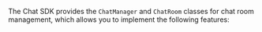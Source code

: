 <PlatformWrapper platform="android">

The Chat SDK provides the `ChatManager` and `ChatRoom` classes for chat room management, which allows you to implement the following features:

</PlatformWrapper>